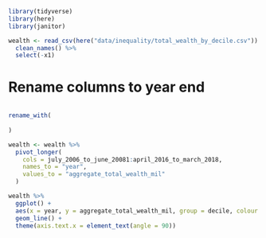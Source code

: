 ```r
library(tidyverse)
library(here)
library(janitor)
```

```r
wealth <- read_csv(here("data/inequality/total_wealth_by_decile.csv")) %>% 
  clean_names() %>% 
  select(-x1)
```
# Rename columns to year end

```r

```

```r
rename_with(
  
)
```



```r
wealth <- wealth %>% 
  pivot_longer(
    cols = july_2006_to_june_20081:april_2016_to_march_2018,
    names_to = "year",
    values_to = "aggregate_total_wealth_mil"
  )
```


```r
wealth %>% 
  ggplot() +
  aes(x = year, y = aggregate_total_wealth_mil, group = decile, colour = decile) +
  geom_line() +
  theme(axis.text.x = element_text(angle = 90))
```

